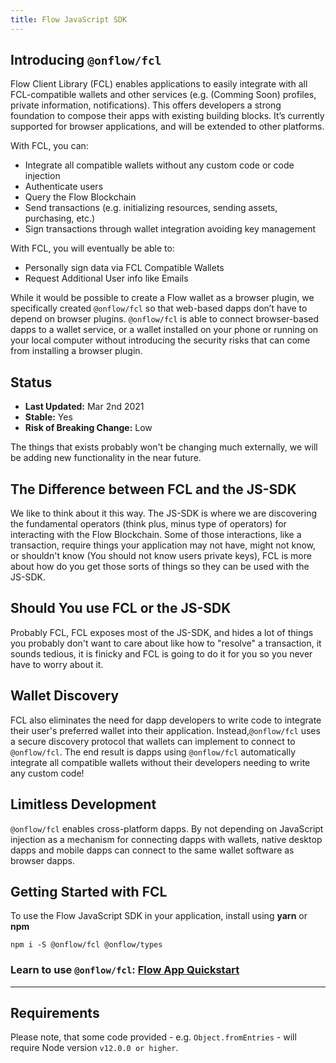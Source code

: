 ```yaml
---
title: Flow JavaScript SDK
---
```


## Introducing `@onflow/fcl`

Flow Client Library (FCL) enables applications to easily integrate with all FCL-compatible wallets and
other services (e.g. (Comming Soon) profiles, private information, notifications). This offers developers a strong
foundation to compose their apps with existing building blocks. It’s currently supported for browser
applications, and will be extended to other platforms.

With FCL, you can:

- Integrate all compatible wallets without any custom code or code injection
- Authenticate users
- Query the Flow Blockchain
- Send transactions (e.g. initializing resources, sending assets, purchasing, etc.)
- Sign transactions through wallet integration avoiding key management

With FCL, you will eventually be able to:

- Personally sign data via FCL Compatible Wallets
- Request Additional User info like Emails

While it would be possible to create a Flow wallet as a browser plugin, we specifically created `@onflow/fcl` so that web-based dapps don’t have to depend on browser
plugins. `@onflow/fcl` is able to connect browser-based dapps to a wallet service, or a wallet installed on your phone
or running on your local computer without introducing the security risks that can come from installing
a browser plugin.

## Status

- **Last Updated:** Mar 2nd 2021
- **Stable:** Yes
- **Risk of Breaking Change:** Low

The things that exists probably won't be changing much externally, we will be adding new functionality in the near future.

## The Difference between FCL and the JS-SDK

We like to think about it this way. The JS-SDK is where we are discovering the fundamental operators (think plus, minus type of operators) for interacting with the Flow Blockchain.
Some of those interactions, like a transaction, require things your application may not have, might not know, or shouldn't know (You should not know users private keys), FCL is more about how do you get those sorts of things so they can be used with the JS-SDK.

## Should You use FCL or the JS-SDK

Probably FCL, FCL exposes most of the JS-SDK, and hides a lot of things you probably don't want to care about like how to "resolve" a transaction, it sounds tedious, it is finicky and FCL is going to do it for you so you never have to worry about it.

## Wallet Discovery

FCL also eliminates the need for dapp developers to write code to integrate their user's preferred wallet into
their application. Instead,`@onflow/fcl` uses a secure discovery protocol that wallets can implement to connect
to `@onflow/fcl`. The end result is dapps using `@onflow/fcl` automatically integrate all compatible wallets without their developers
needing to write any custom code!

## Limitless Development

`@onflow/fcl` enables cross-platform dapps. By not depending on JavaScript injection as a mechanism for connecting dapps with wallets,
native desktop dapps and mobile dapps can connect to the same wallet software as browser dapps.

## Getting Started with FCL

To use the Flow JavaScript SDK in your application, install using **yarn** or **npm**

```shell
npm i -S @onflow/fcl @onflow/types

```

### Learn to use `@onflow/fcl`: [Flow App Quickstart](https://docs.onflow.org/flow-js-sdk/flow-app-quickstart)

---

## Requirements

Please note, that some code provided - e.g. `Object.fromEntries` - will require Node version `v12.0.0 or higher`.
